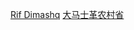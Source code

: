 {{Commonscat|Districts of Rif Dimashq Governorate}}
[[Category:敘利亞區份|Rif Dimashq]]
[[Category:大马士革农村省|]]